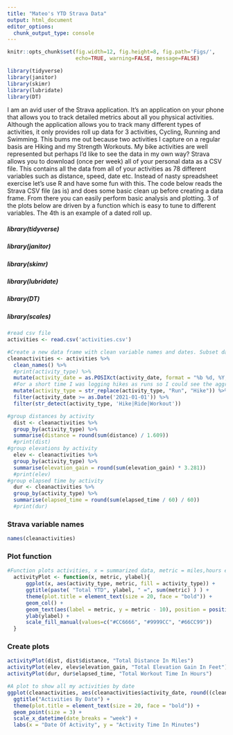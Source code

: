```yaml
---
title: "Mateo's YTD Strava Data"
output: html_document
editor_options: 
  chunk_output_type: console
---
```


```r
knitr::opts_chunk$set(fig.width=12, fig.height=8, fig.path='Figs/',
                      echo=TRUE, warning=FALSE, message=FALSE)

library(tidyverse)
library(janitor)
library(skimr)
library(lubridate)
library(DT)
```
I am an avid user of the Strava application. It's an application on your phone that allows you to track detailed metrics about all you physical activities. Although the application allows you to track many different types of activities, it only provides roll up data for 3 activities, Cycling, Running and Swimming. This bums me out because two activities I capture on a regular basis are Hiking and my Strength Workouts. My bike activities are well represented but perhaps I'd like to see the data in my own way? Strava allows you to download (once per week) all of your personal data as a CSV file. This contains all the data from all of your activities as 78 different variables such as distance, speed, date etc. Instead of nasty spreadsheet exercise let's use R and have some fun with this. The code below reads the Strava CSV file (as is) and does some basic clean up before creating a data frame. From there you can easily perform basic analysis and plotting. 3 of the plots below are driven by a function which is easy to tune to different variables. The 4th is an example of a dated roll up. 

##### library(tidyverse)
##### library(janitor)
##### library(skimr)
##### library(lubridate)
##### library(DT)
##### library(scales)

```r
#read csv file
activities <- read.csv('activities.csv')

#Create a new data frame with clean variable names and dates. Subset data to YTD by activities. After this you can use cleanactivities to do whatever you like with any of the 78 column variables, distance, elevation_gain, date, description etc.
cleanactivities <- activities %>%
  clean_names() %>% 
  #print(activity_type) %>% 
  mutate(activity_date = as.POSIXct(activity_date, format = "%b %d, %Y,%H:%M:%S %p")) %>%
  #For a short time I was logging hikes as runs so I could see the aggregate data in the app. So here I change them to hikes so my totals are accurate.
  mutate(activity_type = str_replace(activity_type, "Run", "Hike")) %>%
  filter(activity_date >= as.Date('2021-01-01')) %>%
  filter(str_detect(activity_type, 'Hike|Ride|Workout'))

#group distances by activity
  dist <- cleanactivities %>% 
  group_by(activity_type) %>% 
  summarise(distance = round(sum(distance) / 1.609)) 
  #print(dist)
#group elevations by activity  
  elev <- cleanactivities %>% 
  group_by(activity_type) %>% 
  summarise(elevation_gain = round(sum(elevation_gain) * 3.281))
  #print(elev)
#group elapsed time by activity
  dur <- cleanactivities %>% 
  group_by(activity_type) %>% 
  summarise(elapsed_time = round(sum(elapsed_time / 60) / 60))
  #print(dur)
```
  
### Strava variable names 

```r
names(cleanactivities)
```

### Plot function

```r
#Function plots activities, x = summarized data, metric = miles,hours etc., ylabel is metric name.  
  activityPlot <- function(x, metric, ylabel){
      ggplot(x, aes(activity_type, metric, fill = activity_type)) +
      ggtitle(paste( "Total YTD", ylabel, " =", sum(metric) ) ) +
      theme(plot.title = element_text(size = 20, face = "bold")) +
      geom_col() +
      geom_text(aes(label = metric, y = metric - 10), position = position_stack(vjust = 0.5), size = 10) +
      ylab(ylabel) +
      scale_fill_manual(values=c("#CC6666", "#9999CC", "#66CC99"))
  }

```

### Create plots

```r
activityPlot(dist, dist$distance, "Total Distance In Miles")
activityPlot(elev, elev$elevation_gain, "Total Elevation Gain In Feet")
activityPlot(dur, dur$elapsed_time, "Total Workout Time In Hours")

#A plot to show all my activities by date
ggplot(cleanactivities, aes(cleanactivities$activity_date, round((cleanactivities$elapsed_time / 60)), color = cleanactivities$activity_type )) + 
  ggtitle("Activities By Date") +
  theme(plot.title = element_text(size = 20, face = "bold")) +
  geom_point(size = 3) +
  scale_x_datetime(date_breaks = "week") +
  labs(x = "Date Of Activity", y = "Activity Time In Minutes")
```


